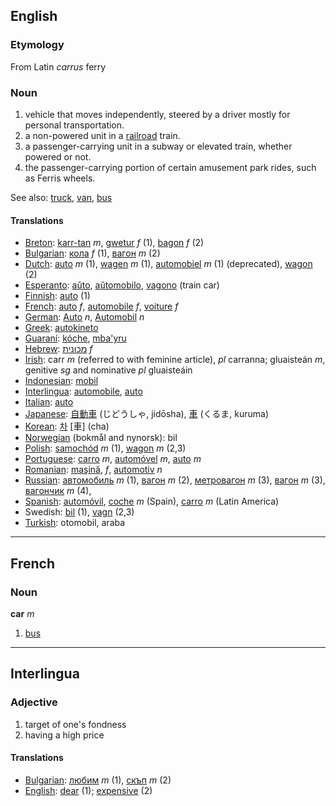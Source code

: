 ==English==

===Etymology===

From Latin ''carrus'' ferry

===Noun===

#vehicle that moves independently, steered by a driver mostly for personal transportation.
#a non-powered unit in a [[railroad]] train.
#a passenger-carrying unit in a subway or elevated train, whether powered or not.
#the passenger-carrying portion of certain amusement park rides, such as Ferris wheels.

See also: [[truck]], [[van]], [[bus]]

====Translations====
*[[Breton]]: [[karr-tan]] ''m'', [[gwetur]] ''f'' (1), [[bagon]] ''f'' (2)
*[[Bulgarian]]: [[кола]] ''f'' (1), [[вагон]] ''m'' (2)
*[[Dutch]]: [[auto]] ''m'' (1), [[wagen]] ''m'' (1), [[automobiel]] ''m'' (1) (deprecated), [[wagon]] (2)
*[[Esperanto]]: [[aŭto]], [[aŭtomobilo]], [[vagono]] (train car)
*[[Finnish]]: [[auto]] (1)
*[[French]]: [[auto]] ''f'', [[automobile]] ''f'', [[voiture]] ''f''
*[[German]]: [[Auto]] ''n'', [[Automobil]] ''n''
*[[Greek]]: [[autokineto]]
*[[Guaraní]]: [[kóche]], [[mba'yru]]
*[[Hebrew]]: [[מכונית]] ''f''
*[[Irish]]: carr ''m'' (referred to with feminine article), ''pl'' carranna; gluaisteán ''m'', genitive ''sg'' and nominative ''pl'' gluaisteáin
*[[Indonesian]]: [[mobil]]
*[[Interlingua]]: [[automobile]], [[auto]]
*[[Italian]]: [[auto]]
*[[Japanese]]: [[自動車]] (じどうしゃ, jidōsha), [[車]] (くるま, kuruma)
*[[Korean]]: [[차]] [車] (cha)
*[[Norwegian]] (bokmål and nynorsk): bil
*[[Polish]]: [[samochód]] ''m'' (1), [[wagon]] ''m'' (2,3)
*[[Portuguese]]: [[carro]] ''m'', [[automóvel]] ''m'', [[auto]] ''m''
*[[Romanian]]: [[maşină]], ''f'', [[automotiv]] ''n''
*[[Russian]]: [[автомобиль]] ''m'' (1), [[вагон]] ''m'' (2), [[метровагон]] ''m'' (3), [[вагон]] ''m'' (3), [[вагончик]] ''m'' (4), 
*[[Spanish]]: [[automóvil]], [[coche]] ''m'' (Spain), [[carro]] ''m'' (Latin America)
*Swedish: [[bil]] (1), [[vagn]] (2,3)
*[[Turkish]]: otomobil, araba
----

==French==
===Noun===
'''car''' ''m''
# [[bus]]

----
==Interlingua==
===Adjective===
# target of one's fondness
# having a high price

====Translations====
*[[Bulgarian]]: [[любим]] ''m'' (1), [[скъп]] ''m'' (2)
*[[English]]: [[dear]] (1); [[expensive]] (2)